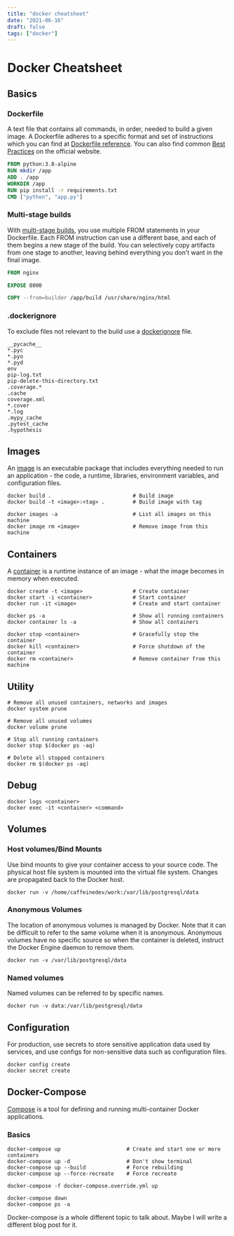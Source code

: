 ```yaml
---
title: "docker cheatsheet"
date: "2021-06-16"
draft: false
tags: ["docker"]
---
```


# Docker Cheatsheet

## Basics

### Dockerfile

A text file that contains all commands, in order, needed to build a given image. A Dockerfile adheres to a specific format and set of instructions which you can find at [Dockerfile reference](https://docs.docker.com/engine/reference/builder/). You can also find common [Best Practices](https://docs.docker.com/develop/develop-images/dockerfile_best-practices/) on the official website.

```Dockerfile
FROM python:3.8-alpine
RUN mkdir /app
ADD . /app
WORKDIR /app
RUN pip install -r requirements.txt
CMD ["python", "app.py"]
```

### Multi-stage builds

With [multi-stage builds](https://docs.docker.com/develop/develop-images/multistage-build/), you use multiple FROM statements in your Dockerfile. Each FROM instruction can use a different base, and each of them begins a new stage of the build. You can selectively copy artifacts from one stage to another, leaving behind everything you don’t want in the final image.

```Dockerfile
FROM nginx

EXPOSE 8000

COPY --from=builder /app/build /usr/share/nginx/html
```

### .dockerignore

To exclude files not relevant to the build use a [dockerignore](https://docs.docker.com/engine/reference/builder/#dockerignore-file) file.

```
__pycache__
*.pyc
*.pyo
*.pyd
env
pip-log.txt
pip-delete-this-directory.txt
.coverage.*
.cache
coverage.xml
*.cover
*.log
.mypy_cache
.pytest_cache
.hypothesis
```

## Images

An [image](https://docs.docker.com/language/nodejs/build-images/) is an executable package that includes everything needed to run an application - the code, a runtime, libraries, environment variables, and configuration files.

```
docker build .                          # Build image
docker build -t <image>:<tag> .         # Build image with tag
```

```
docker images -a                        # List all images on this machine
docker image rm <image>                 # Remove image from this machine
```

## Containers

A [container](https://docs.docker.com/language/nodejs/run-containers/) is a runtime instance of an image - what the image becomes in memory when executed.

```
docker create -t <image>                # Create container
docker start -i <container>             # Start container
docker run -it <image>                  # Create and start container
```

```
docker ps -a                            # Show all running containers
docker container ls -a                  # Show all containers

docker stop <container>                 # Gracefully stop the container
docker kill <container>                 # Force shutdown of the container
docker rm <container>                   # Remove container from this machine
```

## Utility

```
# Remove all unused containers, networks and images
docker system prune

# Remove all unused volumes
docker volume prune

# Stop all running containers
docker stop $(docker ps -aq)

# Delete all stopped containers
docker rm $(docker ps -aq)
```

## Debug

```
docker logs <container>
docker exec -it <container> <command>
```

## Volumes

### Host volumes/Bind Mounts

Use bind mounts to give your container access to your source code. The physical host file system is mounted into the virtual file system. Changes are propagated back to the Docker host.

```
docker run -v /home/caffeinedev/work:/var/lib/postgresql/data
```

### Anonymous Volumes

The location of anonymous volumes is managed by Docker. Note that it can be difficult to refer to the same volume when it is anonymous. Anonymous volumes have no specific source so when the container is deleted, instruct the Docker Engine daemon to remove them.

```
docker run -v /var/lib/postgresql/data
```

### Named volumes

Named volumes can be referred to by specific names.

```
docker run -v data:/var/lib/postgresql/data
```

## Configuration

For production, use secrets to store sensitive application data used by services, and use configs for non-sensitive data such as configuration files.

```
docker config create
docker secret create
```

## Docker-Compose

[Compose](https://docs.docker.com/compose/) is a tool for defining and running multi-container Docker applications.

### Basics

```
docker-compose up                     # Create and start one or more containers
docker-compose up -d                  # Don't show terminal
docker-compose up --build             # Force rebuilding
docker-compose up --force-recreate    # Force recreate

docker-compose -f docker-compose.override.yml up

docker-compose down
docker-compose ps -a
```

Docker-compose is a whole different topic to talk about. Maybe I will write a different blog post for it.
